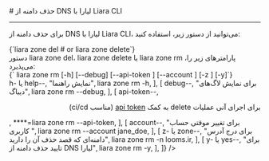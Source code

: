 

<Layout>
<Head>
<title>مستندات حذف دامنه از DNS لیارا با Liara CLI - لیارا</title>
<meta property="og:title" content="مستندات خدمات رایانش ابری لیارا" />
<meta property="og:description" content="مستندات مربوط به نحوه حذف دامنه از DNS لیارا در رابط کاربری خط فرمان لیارا"  />
<meta property="og:image" content="https://files.liara.ir/liara/logos/liara-poster.jpg" />
</Head>
# حذف دامنه از DNS لیارا با Liara CLI
<hr className="mb-2" />

برای 
حذف دامنه از DNS لیارا با Liara CLI،
می‌توانید از دستور زیر، استفاده کنید: 

<div className="h-2" />
<div dir="ltr">
<Highlight className='bash'>
{`liara zone del # or liara zone delete`}
</Highlight>
</div>
<div className="h-2" />

<Asciinema id="delete-dns-using-cli" />


<Section id="command-parameters" title="پارامترهای دستور" />
دستور <Important>liara zone del</Important>، <Important>liara zone delete</Important> یا <Important>liara zone rm</Important> پارامترهای زیر را، می‌پذیرد:

<div className="h-2" />
<div dir="ltr">
<Highlight className='bash'>
{` liara zone rm [-h] [--debug] [--api-token <value>] [--account <value>] [-z <value>] [-y]`}
</Highlight>
</div>

<Table headers={[
  "پارامتر",
  "توضیحات",
  "مثال",
]} data={[
  [
    <Important>h- یا help--</Important>,
    "نمایش راهنما",
    <Important>liara zone rm -h</Important>,
  ],
  [
    <Important>debug--</Important>,
    "برای نمایش لاگ‌های دیباگ",
    <Important>liara zone rm --debug</Important>,
  ],
  [
    <Important>api-token--</Important>,
    <div dir="rtl">
    <p> برای اجرای آنی عملیات delete به کمک <a href="/references/api/about" className="text-[#2196f3] ">api token</a> (مناسب ci/cd)</p>
    </div>,
    <Important>****=liara zone rm --api-token</Important>,
  ],
  [
    <Important>account--</Important>,
    "برای تغییر موقتی حساب کاربری ",
    <Important>liara zone rm --account jane_doe</Important>,
  ],
  [
    <Important>z- یا zone--</Important>,
    "برای درج  آدرس دامنه‌ای که قصد حذف آن را دارید",
    <Important>liara zone rm -n looms.ir</Important>,
  ],
  [
    <Important>y- یا yes--</Important>,
    "برای تایید حذف دامنه از DNS لیارا",
    <Important>liara zone rm -y</Important>,
  ],
]} />
<div className="h-3" />

</Layout>